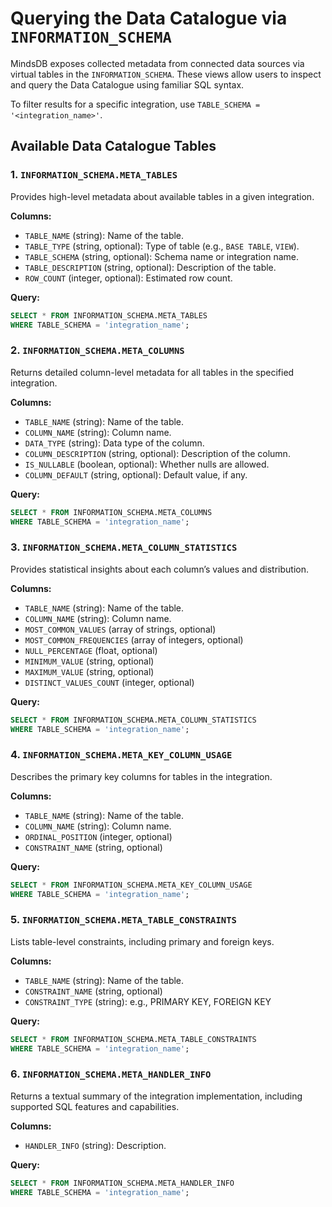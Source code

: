 # Querying the Data Catalogue via `INFORMATION_SCHEMA`

MindsDB exposes collected metadata from connected data sources via virtual tables in the `INFORMATION_SCHEMA`. These views allow users to inspect and query the Data Catalogue using familiar SQL syntax.

To filter results for a specific integration, use `TABLE_SCHEMA = '<integration_name>'`.

## Available Data Catalogue Tables

### 1. `INFORMATION_SCHEMA.META_TABLES`

Provides high-level metadata about available tables in a given integration.

**Columns:**

- `TABLE_NAME` (string): Name of the table.
- `TABLE_TYPE` (string, optional): Type of table (e.g., `BASE TABLE`, `VIEW`).
- `TABLE_SCHEMA` (string, optional): Schema name or integration name.
- `TABLE_DESCRIPTION` (string, optional): Description of the table.
- `ROW_COUNT` (integer, optional): Estimated row count.

**Query:**

```sql
SELECT * FROM INFORMATION_SCHEMA.META_TABLES 
WHERE TABLE_SCHEMA = 'integration_name';
```

### 2. `INFORMATION_SCHEMA.META_COLUMNS`

Returns detailed column-level metadata for all tables in the specified integration.

**Columns:**

- `TABLE_NAME` (string): Name of the table.
- `COLUMN_NAME` (string): Column name.
- `DATA_TYPE` (string): Data type of the column.
- `COLUMN_DESCRIPTION` (string, optional): Description of the column.
- `IS_NULLABLE` (boolean, optional): Whether nulls are allowed.
- `COLUMN_DEFAULT` (string, optional): Default value, if any.

**Query:**

```sql
SELECT * FROM INFORMATION_SCHEMA.META_COLUMNS 
WHERE TABLE_SCHEMA = 'integration_name';
```

### 3. `INFORMATION_SCHEMA.META_COLUMN_STATISTICS`

Provides statistical insights about each column’s values and distribution.

**Columns:**

- `TABLE_NAME` (string): Name of the table.
- `COLUMN_NAME` (string): Column name.
- `MOST_COMMON_VALUES` (array of strings, optional)
- `MOST_COMMON_FREQUENCIES` (array of integers, optional)
- `NULL_PERCENTAGE` (float, optional)
- `MINIMUM_VALUE` (string, optional)
- `MAXIMUM_VALUE` (string, optional)
- `DISTINCT_VALUES_COUNT` (integer, optional)

**Query:**

```sql
SELECT * FROM INFORMATION_SCHEMA.META_COLUMN_STATISTICS 
WHERE TABLE_SCHEMA = 'integration_name';
```

### 4. `INFORMATION_SCHEMA.META_KEY_COLUMN_USAGE`

Describes the primary key columns for tables in the integration.

**Columns:**

- `TABLE_NAME` (string): Name of the table.
- `COLUMN_NAME` (string): Column name.
- `ORDINAL_POSITION` (integer, optional)
- `CONSTRAINT_NAME` (string, optional)

**Query:**

```sql
SELECT * FROM INFORMATION_SCHEMA.META_KEY_COLUMN_USAGE 
WHERE TABLE_SCHEMA = 'integration_name';
```

### 5. `INFORMATION_SCHEMA.META_TABLE_CONSTRAINTS`

Lists table-level constraints, including primary and foreign keys.

**Columns:**

- `TABLE_NAME` (string): Name of the table.
- `CONSTRAINT_NAME` (string, optional)
- `CONSTRAINT_TYPE` (string): e.g., PRIMARY KEY, FOREIGN KEY

**Query:**

```sql
SELECT * FROM INFORMATION_SCHEMA.META_TABLE_CONSTRAINTS 
WHERE TABLE_SCHEMA = 'integration_name';
```

### 6. `INFORMATION_SCHEMA.META_HANDLER_INFO`

Returns a textual summary of the integration implementation, including supported SQL features and capabilities.

**Columns:**

- `HANDLER_INFO` (string): Description.

**Query:**

```sql
SELECT * FROM INFORMATION_SCHEMA.META_HANDLER_INFO 
WHERE TABLE_SCHEMA = 'integration_name';
```